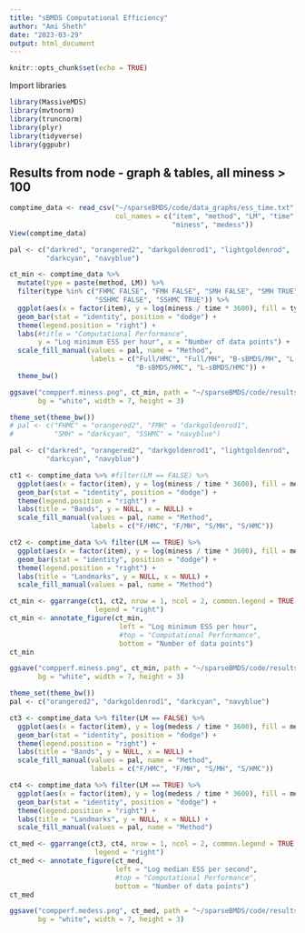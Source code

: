 ```yaml
---
title: "sBMDS Computational Efficiency"
author: "Ami Sheth"
date: "2023-03-29"
output: html_document
---
```


```r
knitr::opts_chunk$set(echo = TRUE)
```

Import libraries 
```r
library(MassiveMDS)
library(mvtnorm)
library(truncnorm)
library(plyr)
library(tidyverse)
library(ggpubr)
```
## Results from node - graph & tables, all miness > 100

```r
comptime_data <- read_csv("~/sparseBMDS/code/data_graphs/ess_time.txt",
                          col_names = c("item", "method", "LM", "time", 
                                        "miness", "medess"))
View(comptime_data)
```
```r
pal <- c("darkred", "orangered2", "darkgoldenrod1", "lightgoldenrod", 
         "darkcyan", "navyblue")

ct_min <- comptime_data %>%
  mutate(type = paste(method, LM)) %>% 
  filter(type %in% c("FHMC FALSE", "FMH FALSE", "SMH FALSE", "SMH TRUE", 
                     "SSHMC FALSE", "SSHMC TRUE")) %>% 
  ggplot(aes(x = factor(item), y = log(miness / time * 3600), fill = type)) + 
  geom_bar(stat = "identity", position = "dodge") +
  theme(legend.position = "right") + 
  labs(#title = "Computational Performance", 
       y = "Log minimum ESS per hour", x = "Number of data points") +
  scale_fill_manual(values = pal, name = "Method",
                    labels = c("Full/HMC", "Full/MH", "B-sBMDS/MH", "L-sBMDS/MH", 
                               "B-sBMDS/HMC", "L-sBMDS/HMC")) + 
  theme_bw()
```
```r
ggsave("compperf.miness.png", ct_min, path = "~/sparseBMDS/code/results_graphs",
       bg = "white", width = 7, height = 3)
```

```r
theme_set(theme_bw())
# pal <- c("FHMC" = "orangered2", "FMH" = "darkgoldenrod1", 
#          "SMH" = "darkcyan", "SSHMC" = "navyblue")

pal <- c("darkred", "orangered2", "darkgoldenrod1", "lightgoldenrod", 
         "darkcyan", "navyblue")

ct1 <- comptime_data %>% #filter(LM == FALSE) %>% 
  ggplot(aes(x = factor(item), y = log(miness / time * 3600), fill = method)) + 
  geom_bar(stat = "identity", position = "dodge") +
  theme(legend.position = "right") + 
  labs(title = "Bands", y = NULL, x = NULL) + 
  scale_fill_manual(values = pal, name = "Method", 
                    labels = c("F/HMC", "F/MH", "S/MH", "S/HMC"))

ct2 <- comptime_data %>% filter(LM == TRUE) %>% 
  ggplot(aes(x = factor(item), y = log(miness / time * 3600), fill = method)) + 
  geom_bar(stat = "identity", position = "dodge") +
  theme(legend.position = "right") + 
  labs(title = "Landmarks", y = NULL, x = NULL) + 
  scale_fill_manual(values = pal, name = "Method")

ct_min <- ggarrange(ct1, ct2, nrow = 1, ncol = 2, common.legend = TRUE, 
                     legend = "right")
ct_min <- annotate_figure(ct_min, 
                           left = "Log minimum ESS per hour",
                           #top = "Computational Performance", 
                           bottom = "Number of data points")
ct_min
```
```r
ggsave("compperf.miness.png", ct_min, path = "~/sparseBMDS/code/results_graphs",
       bg = "white", width = 7, height = 3)
```

```r
theme_set(theme_bw())
pal <- c("orangered2", "darkgoldenrod1", "darkcyan", "navyblue")

ct3 <- comptime_data %>% filter(LM == FALSE) %>% 
  ggplot(aes(x = factor(item), y = log(medess / time * 3600), fill = method)) + 
  geom_bar(stat = "identity", position = "dodge") +
  theme(legend.position = "right") + 
  labs(title = "Bands", y = NULL, x = NULL) + 
  scale_fill_manual(values = pal, name = "Method",
                    labels = c("F/HMC", "F/MH", "S/MH", "S/HMC"))

ct4 <- comptime_data %>% filter(LM == TRUE) %>% 
  ggplot(aes(x = factor(item), y = log(medess / time * 3600), fill = method)) + 
  geom_bar(stat = "identity", position = "dodge") +
  theme(legend.position = "right") + 
  labs(title = "Landmarks", y = NULL, x = NULL) + 
  scale_fill_manual(values = pal, name = "Method")

ct_med <- ggarrange(ct3, ct4, nrow = 1, ncol = 2, common.legend = TRUE, 
                     legend = "right")
ct_med <- annotate_figure(ct_med, 
                          left = "Log median ESS per second", 
                          #top = "Computational Performance", 
                          bottom = "Number of data points")
ct_med
```
```r
ggsave("compperf.medess.png", ct_med, path = "~/sparseBMDS/code/results_graphs",
       bg = "white", width = 7, height = 3)
```


